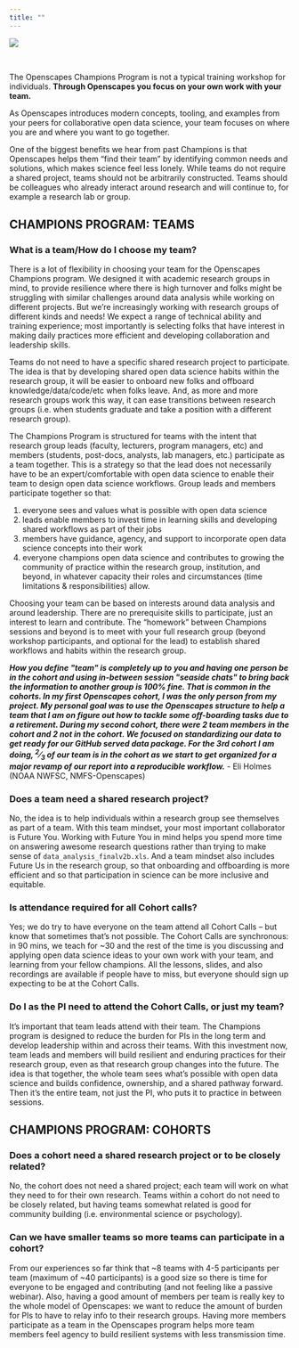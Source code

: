 ```yaml
---
title: ""
---
```


::: column-screen
![](images/banner_imgs/horst_openscapes_desert_breadcrumbs.png)

<br>

::: white-div

::: {.medium-body-text .center-text}
The Openscapes Champions Program is not a typical training workshop for individuals. **Through Openscapes you focus on your own work with your team.**
:::

As Openscapes introduces modern concepts, tooling, and examples from your peers for collaborative open data science, your team focuses on where you are and where you want to go together.

One of the biggest benefits we hear from past Champions is that Openscapes helps them "find their team" by identifying common needs and solutions, which makes science feel less lonely. While teams do not require a shared project, teams should not be arbitrarily constructed. Teams should be colleagues who already interact around research and will continue to, for example a research lab or group.

## **CHAMPIONS PROGRAM: TEAMS**

### **What is a team/How do I choose my team?**

There is a lot of flexibility in choosing your team for the Openscapes Champions program. We designed it with academic research groups in mind, to provide resilience where there is high turnover and folks might be struggling with similar challenges around data analysis while working on different projects. But we're increasingly working with research groups of different kinds and needs! We expect a range of technical ability and training experience; most importantly is selecting folks that have interest in making daily practices more efficient and developing collaboration and leadership skills.

Teams do not need to have a specific shared research project to participate. The idea is that by developing shared open data science habits within the research group, it will be easier to onboard new folks and offboard knowledge/data/code/etc when folks leave. And, as more and more research groups work this way, it can ease transitions between research groups (i.e. when students graduate and take a position with a different research group).

The Champions Program is structured for teams with the intent that research group leads (faculty, lecturers, program managers, etc) and members (students, post-docs, analysts, lab managers, etc.) participate as a team together. This is a strategy so that the lead does not necessarily have to be an expert/comfortable with open data science to enable their team to design open data science workflows. Group leads and members participate together so that:

1.  everyone sees and values what is possible with open data science
2.  leads enable members to invest time in learning skills and developing shared workflows as part of their jobs
3.  members have guidance, agency, and support to incorporate open data science concepts into their work
4.  everyone champions open data science and contributes to growing the community of practice within the research group, institution, and beyond, in whatever capacity their roles and circumstances (time limitations & responsibilities) allow.

Choosing your team can be based on interests around data analysis and around leadership. There are no prerequisite skills to participate, just an interest to learn and contribute. The "homework" between Champions sessions and beyond is to meet with your full research group (beyond workshop participants, and optional for the lead) to establish shared workflows and habits within the research group.

::: {.gray-bg}
***How you define \"team\" is completely up to you and having one person be in the cohort and using in-between session \"seaside chats\" to bring back the information to another group is 100% fine. That is common in the cohorts. In my first Openscapes cohort, I was the only person from my project. My personal goal was to use the Openscapes structure to help a team that I am on figure out how to tackle some off-boarding tasks due to a retirement. During my second cohort, there were 2 team members in the cohort and 2 not in the cohort. We focused on standardizing our data to get ready for our GitHub served data package. For the 3rd cohort I am doing, ^2^⁄~3~ of our team is in the cohort as we start to get organized for a major revamp of our report into a reproducible workflow.*** - Eli Holmes (NOAA NWFSC, NMFS-Openscapes)
:::

### **Does a team need a shared research project?**

No, the idea is to help individuals within a research group see themselves as part of a team. With this team mindset, your most important collaborator is Future You. Working with Future You in mind helps you spend more time on answering awesome research questions rather than trying to make sense of `data_analysis_finalv2b.xls`. And a team mindset also includes Future Us in the research group, so that onboarding and offboarding is more efficient and so that participation in science can be more inclusive and equitable.

### **Is attendance required for all Cohort calls?**

Yes; we do try to have everyone on the team attend all Cohort Calls – but know that sometimes that’s not possible. The Cohort Calls are synchronous: in 90 mins, we teach for ~30 and the rest of the time is you discussing and applying open data science ideas to your own work with your team, and learning from your fellow champions. All the lessons, slides, and also recordings are available if people have to miss, but everyone should sign up expecting to be at the Cohort Calls.

### **Do I as the PI need to attend the Cohort Calls, or just my team?**

It’s important that team leads attend with their team. The Champions program is designed to reduce the burden for PIs in the long term and develop leadership within and across their teams. With this investment now, team leads and members will build resilient and enduring practices for their research group, even as that research group changes into the future. The idea is that together, the whole team sees what’s possible with open data science and builds confidence, ownership, and a shared pathway forward. Then it’s the entire team, not just the PI, who puts it to practice in between sessions.

## **CHAMPIONS PROGRAM: COHORTS**

### **Does a cohort need a shared research project or to be closely related?**

No, the cohort does not need a shared project; each team will work on what they need to for their own research. Teams within a cohort do not need to be closely related, but having teams somewhat related is good for community building (i.e. environmental science or psychology).

### **Can we have smaller teams so more teams can participate in a cohort?**

From our experiences so far think that ~8 teams with 4-5 participants per team (maximum of ~40 participants) is a good size so there is time for everyone to be engaged and contributing (and not feeling like a passive webinar). Also, having a good amount of members per team is really key to the whole model of Openscapes: we want to reduce the amount of burden for PIs to have to relay info to their research groups. Having more members participate as a team in the Openscapes program helps more team members feel agency to build resilient systems with less transmission time.

:::

:::
